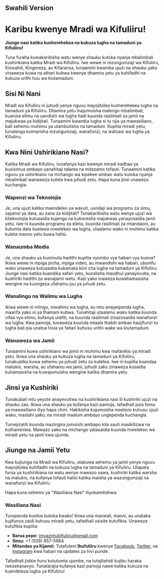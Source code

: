 
## Swahili Version

# Karibu kwenye Mradi wa Kifuliiru!

**Jiunge nasi katika kusherehekea na kukuza lugha na tamaduni ya Kifuliiru!**

Tuna furaha kuwakaribisha watu wenye shauku kutoka nyanja mbalimbali kushirikiana katika Mradi wa Kifuliiru. Iwe wewe ni mzungumzaji wa Kifuliiru, Kiswahili, Kingereza, au Kifaransa, tunaamini kwamba ujuzi na shauku yako vinaweza kuwa na athari kubwa kwenye dhamira yetu ya kuhifadhi na kukuza urithi huu wa kiutamaduni.

## Sisi Ni Nani

Mradi wa Kifuliiru ni juhudi yenye nguvu inayojitolea kusherehekea lugha na tamaduni ya Kifuliiru. Dhamira yetu inajumuisha malengo mbalimbali, kuanzia elimu na uandishi wa lugha hadi kuunda rasilimali za jamii na majukwaa ya kidijitali. Tunaamini kwamba lugha si tu njia ya mawasiliano, bali sehemu muhimu ya utambulisho na tamaduni. Kupitia miradi yetu, tunalenga kuimarisha mzungumzaji, wanafunzi, na wafuasi wa lugha ya Kifuliiru.

## Kwa Nini Ushirikiane Nasi?

Katika Mradi wa Kifuliiru, tunafanya kazi kwenye miradi kadhaa ya kusisimua ambayo yanahitaji talanta na mitazamo tofauti. Tunaamini katika nguvu ya ushirikiano na mchango wa kipekee ambao watu kutoka nyanja mbalimbali wanaweza kuleta kwa juhudi zetu. Hapa kuna jinsi unaweza kuchangia:

### Wapenzi wa Teknolojia

Je, una ujuzi katika maendeleo ya wavuti, uundaji wa programu za simu, sayansi ya data, au zana za kidijitali? Tunakaribisha watu wenye ujuzi wa kiteknolojia kutusaidia kujenga na kuboresha majukwaa yanayosaidia jamii yetu. Iwe ni kuunda programu za elimu, kuunda rasilimali za mtandaoni, au kutumia data kuelewa mwelekeo wa lugha, utaalamu wako ni muhimu katika kuleta maono yetu kuwa halisi.

### Wanaumba Media

Je, una shauku ya kusimulia hadithi kupitia vyombo vya habari vya kuona? Ikiwa wewe ni mpiga picha, mpiga video, au mwandishi wa habari, ubunifu wako unaweza kutusaidia kukamata kiini cha lugha na tamaduni ya Kifuliiru. Jiunge nasi katika kuandika safari yetu, kuzalisha maudhui yanayovutia, na kushiriki hadithi za wanajamii wetu. Kazi yako inaweza kuwahamasisha wengine na kuongeza ufahamu juu ya juhudi zetu.

### Wanalingu na Walimu wa Lugha

Ikiwa wewe ni mlingu, mwalimu wa lugha, au mtu anayeipenda lugha, maarifa yako ni ya thamani kubwa. Tunahitaji utaalamu wako katika kuunda vifaa vya elimu, kufanya utafiti, na kuunda rasilimali zinazosaidia wanafunzi wa lugha. Kwa pamoja, tunaweza kuunda mtaala thabiti ambao haujifunzi tu lugha bali pia unatoa hisia ya fahari kuhusu urithi wake wa kiutamaduni.

### Wanaweza wa Jamii

Tunaamini kuwa ushirikiano wa jamii ni muhimu kwa mafanikio ya miradi yetu. Ikiwa una shauku ya kukuza lugha na tamaduni ya Kifuliiru, tunakualika kuwa sehemu ya juhudi zetu za kutetea. Iwe ni kupitia kuandaa matukio, warsha, au ufahamu wa jamii, juhudi zako zinaweza kusaidia kuhamasisha na kuwajumuisha wengine katika dhamira yetu.

## Jinsi ya Kushiriki

Tunakubali mtu yeyote anayevutiwa na kushirikiana nasi ili kushiriki ujuzi na shauku zao. Ikiwa una shauku ya kufanya kazi pamoja, tafadhali jaza fomu ya mawasiliano iliyo hapa chini. Hakikisha kujumuisha maelezo kuhusu ujuzi wako, maslahi yako, na miradi maalum ambayo ungependa kuchangia.

Tumejizatiti kuunda mazingira jumuishi ambapo kila sauti inasikilizwa na kuthaminiwa. Mawazo yako na michango yatasaidia kuunda mwelekeo wa miradi yetu na jamii kwa ujumla.

## Jiunge na Jamii Yetu

Kwa kujiunga na Mradi wa Kifuliiru, utakuwa sehemu ya jamii yenye nguvu inayojitolea kuhifadhi na kukuza lugha na tamaduni ya Kifuliiru. Utapata fursa ya kushirikiana na watu wenye mawazo sawa, kushiriki katika warsha na matukio, na kufanya tofauti halisi katika maisha ya wazungumzaji na wanafunzi wa Kifuliiru.

Hapa kuna sehemu ya "Wasiliana Nasi" iliyokamilishwa:

### Wasiliana Nasi

Tunapenda kusikia kutoka kwako! Ikiwa una maswali, maoni, au unataka kujifunza zaidi kuhusu miradi yetu, tafadhali usisite kutufikia. Unaweza kutufikia kupitia:

- **Barua pepe:** [imyazimukifuliiru@gmail.com](mailto:imyazimukifuliiru@gmail.com)
- **Simu:** +1 (509) 957-5984
- **Mitandao ya Kijamii:** Tutafuteni __Ibufuliiru__ kwenye [Facebook](#), [Twitter](#), na [Instagram](#) kwa habari na updates za hivi punde.

Tafadhali jisikie huru kututumia ujumbe, na tutajitahidi kujibu haraka iwezekanavyo. Tunatarajia kufanya kazi pamoja nawe katika kukuza na kuendeleza lugha ya Kifuliiru!
